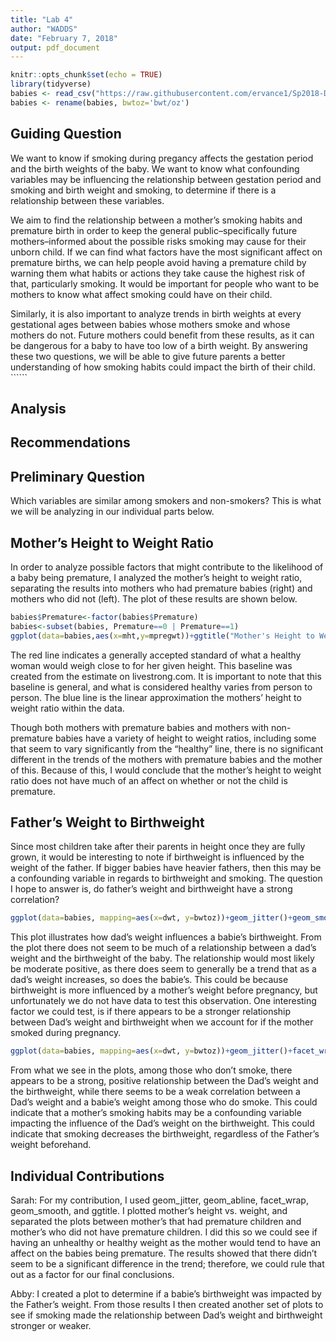 ---
title: "Lab 4"
author: "WADDS"
date: "February 7, 2018"
output: pdf_document
---

```{r setup, include=FALSE}
knitr::opts_chunk$set(echo = TRUE)
library(tidyverse)
babies <- read_csv("https://raw.githubusercontent.com/ervance1/Sp2018-Data-Science-repo/master/babies2a.dat")
babies <- rename(babies, bwtoz='bwt/oz')
```

## Guiding Question
We want to know if smoking during pregancy affects the gestation period and the birth weights of the baby. We want to know what confounding variables may be influencing the relationship between gestation period and smoking and birth weight and smoking, to determine if there is a relationship between these variables.

We aim to find the relationship between a mother's smoking habits and premature birth in order to keep the general public--specifically future mothers--informed about the possible risks smoking may cause for their unborn child. If we can find what factors have the most significant affect on premature births, we can help people avoid having a premature child by warning them what habits or actions they take cause the highest risk of that, particularly smoking. It would be important for people who want to be mothers to know what affect smoking could have on their child. 

Similarly, it is also important to analyze trends in birth weights at every gestational ages between babies whose mothers smoke and whose mothers do not. Future mothers could benefit from these results, as it can be dangerous for a baby to have too low of a birth weight. By answering these two questions, we will be able to give future parents a better understanding of how smoking habits could impact the birth of their child. ``````

## Analysis



## Recommendations

## Preliminary Question
Which variables are similar among smokers and non-smokers? This is what we will be analyzing in our individual parts below.

## Mother's Height to Weight Ratio

In order to analyze possible factors that might contribute to the likelihood of a baby being premature, I analyzed the mother's height to weight ratio, separating the results into mothers who had premature babies (right) and mothers who did not (left). The plot of these results are shown below. 


```{r plot, echo=FALSE}
babies$Premature<-factor(babies$Premature)
babies<-subset(babies, Premature==0 | Premature==1)
ggplot(data=babies,aes(x=mht,y=mpregwt))+ggtitle("Mother's Height to Weight Ratio")+geom_jitter()+geom_smooth(se=FALSE,method="lm")+facet_wrap(~Premature)+geom_abline(slope=5, intercept=-200,color="red")
```


The red line indicates a generally accepted standard of what a healthy woman would weigh close to for her given height. This baseline was created from the estimate on livestrong.com. It is important to note that this baseline is general, and what is considered healthy varies from person to person. The blue line is the linear approximation the mothers' height to weight ratio within the data. 

Though both mothers with premature babies and mothers with non-premature babies have a variety of height to weight ratios, including some that seem to vary significantly from the "healthy" line, there is no significant different in the trends of the mothers with premature babies and the mother of this. Because of this, I would conclude that the mother's height to weight ratio does not have much of an affect on whether or not the child is premature. 

## Father's Weight to Birthweight

Since most children take after their parents in height once they are fully grown, it would be interesting to note if birthweight is influenced by the weight of the father. If bigger babies have heavier fathers, then this may be a confounding variable in regards to birthweight and smoking. The question I hope to answer is, do father's weight and birthweight have a strong correlation?

```{r abby}
ggplot(data=babies, mapping=aes(x=dwt, y=bwtoz))+geom_jitter()+geom_smooth(re=FALSE, method="lm")
```
This plot illustrates how dad's weight influences a babie's birthweight. From the plot there does not seem to be much of a relationship between a dad's weight and the birthweight of the baby. The relationship would most likely be moderate positive, as there does seem to generally be a trend that as a dad's weight increases, so does the babie's. This could be because birthweight is more influenced by a mother's weight before pregnancy, but unfortunately we do not have data to test this observation. One interesting factor we could test, is if there appears to be a stronger relationship between Dad's weight and birthweight when we account for if the mother smoked during pregnancy.
```{r abby}
ggplot(data=babies, mapping=aes(x=dwt, y=bwtoz))+geom_jitter()+facet_wrap(~ifelse(smoke,"Doesn't Smoke", "Smokes"))+geom_smooth(re=FALSE, method="lm")
```
From what we see in the plots, among those who don't smoke, there appears to be a strong, positive relationship between the Dad's weight and the birthweight, while there seems to be a weak correlation between a Dad's weight and a babie's weight among those who do smoke. This could indicate that a mother's smoking habits may be a confounding variable impacting the influence of the Dad's weight on the birthweight. This could indicate that smoking decreases the birthweight, regardless of the Father's weight beforehand.


## Individual Contributions
Sarah: For my contribution, I used geom_jitter, geom_abline, facet_wrap, geom_smooth, and ggtitle. I plotted mother's height vs. weight, and separated the plots between mother's that had premature children and mother's who did not have premature children. I did this so we could see if having an unhealthy or healthy weight as the mother would tend to have an affect on the babies being premature. The results showed that there didn't seem to be a significant difference in the trend; therefore, we could rule that out as a factor for our final conclusions.

Abby: I created a plot to determine if a babie's birthweight was impacted by the Father's weight. From those results I then created another set of plots to see if smoking made the relationship between Dad's weight and birthweight stronger or weaker. 
